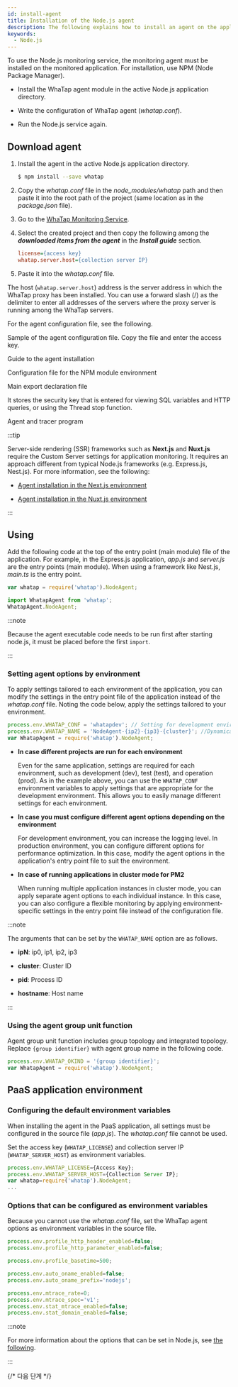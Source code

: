 ```yaml
---
id: install-agent
title: Installation of the Node.js agent
description: The following explains how to install an agent on the application server in the Node.js environment.
keywords:
  - Node.js
---
```




<Agentsignupguide />

<Youtube ko="i8P8wrKgm40" en="i8P8wrKgm40" ja="i8P8wrKgm40" />

To use the Node.js monitoring service, the monitoring agent must be installed on the monitored application. For installation, use NPM (Node Package Manager).

- Install the WhaTap agent module in the active Node.js application directory.

- Write the configuration of WhaTap agent (_whatap.conf_).

- Run the Node.js service again.


<Createprojectv2 />


<Accesskeyv2 />

## Download agent

1. Install the agent in the active Node.js application directory.

   ```bash
   $ npm install --save whatap
   ```

2. Copy the _whatap.conf_ file in the _node_modules/whatap_ path and then paste it into the root path of the project (same location as in the _package.json_ file).

3. Go to the [WhaTap Monitoring Service](https://service.whatap.io).

4. Select the created project and then copy the following among the **_downloaded items from the agent_** in the **_Install guide_** section.

   ```ini title='Example'
   license={access key}
   whatap.server.host={collection server IP}
   ```

5. Paste it into the _whatap.conf_ file.

The host (`whatap.server.host`) address is the server address in which the WhaTap proxy has been installed. You can use a forward slash (/) as the delimiter to enter all addresses of the servers where the proxy server is running among the WhaTap servers.

For the agent configuration file, see the following.

<Filetree name="whatap">

<FiletreeItem name="whatap.conf" type="file">Sample of the agent configuration file. Copy the file and enter the access key.</FiletreeItem>

<FiletreeItem name="README.md" type="file">Guide to the agent installation</FiletreeItem>

<FiletreeItem name="package.json" type="file">Configuration file for the NPM module environment</FiletreeItem>

<FiletreeItem name="index.js" type="file">Main export declaration file</FiletreeItem>

<FiletreeItem name="paramkey.txt" type="file">It stores the security key that is entered for viewing SQL variables and HTTP queries, or using the Thread stop function.</FiletreeItem>

<FiletreeItem name="lib" type="folder">Agent and tracer program</FiletreeItem>

</Filetree>

:::tip

Server-side rendering (SSR) frameworks such as **Next.js** and **Nuxt.js** require the Custom Server settings for application monitoring. It requires an approach different from typical Node.js frameworks (e.g. Express.js, Nest.js). For more information, see the following:

- [Agent installation in the Next.js environment](install-agent-nextjs)

- [Agent installation in the Nuxt.js environment](install-agent-nuxtjs)

:::

## Using

Add the following code at the top of the entry point (main module) file of the application. For example, in the Express.js application, _app.js_ and _server.js_ are the entry points (main module). When using a framework like Nest.js, _main.ts_ is the entry point.

<Tabs groupId="javascript">

<TabItem value="commonjs" label="CommonJS">

```javascript title='CommonJS'
var whatap = require('whatap').NodeAgent;
```

</TabItem>

<TabItem value="ecmascript" label="ECMAScript Module(ESM)">

```javascript title="ECMAScript Module(ESM)"
import WhatapAgent from 'whatap';
WhatapAgent.NodeAgent;
```

:::note

Because the agent executable code needs to be run first after starting node.js, it must be placed before the first `import`.

:::

</TabItem>

</Tabs>

### Setting agent options by environment

To apply settings tailored to each environment of the application, you can modify the settings in the entry point file of the application instead of the _whatap.conf_ file. Noting the code below, apply the settings tailored to your environment.

```javascript
process.env.WHATAP_CONF = 'whatapdev'; // Setting for development environment
process.env.WHATAP_NAME = 'NodeAgent-{ip2}-{ip3}-{cluster}'; //Dynamically configure agent name with IP and cluster info
var WhatapAgent = require('whatap').NodeAgent;
```

- **In case different projects are run for each environment**

  Even for the same application, settings are required for each environment, such as development (dev), test (test), and operation (prod). As in the example above, you can use the `WHATAP_CONF` environment variables to apply settings that are appropriate for the development environment. This allows you to easily manage different settings for each environment.

- **In case you must configure different agent options depending on the environment**

  For development environment, you can increase the logging level. In production environment, you can configure different options for performance optimization. In this case, modify the agent options in the application's entry point file to suit the environment.

- **In case of running applications in cluster mode for PM2** 

  When running multiple application instances in cluster mode, you can apply separate agent options to each individual instance. In this case, you can also configure a flexible monitoring by applying environment-specific settings in the entry point file instead of the configuration file.

:::note

The arguments that can be set by the `WHATAP_NAME` option are as follows.

- **ipN**: ip0, ip1, ip2, ip3

- **cluster**: Cluster ID

- **pid**: Process ID

- **hostname**: Host name

:::

### Using the agent group unit function

Agent group unit function includes group topology and integrated topology. Replace `{group identifier}` with agent group name in the following code.

```javascript
process.env.WHATAP_OKIND = '{group identifier}';
var WhatapAgent = require('whatap').NodeAgent;
```

## PaaS application environment

### Configuring the default environment variables

When installing the agent in the PaaS application, all settings must be configured in the source file (_app.js_). The _whatap.conf_ file cannot be used.

Set the access key (`WHATAP_LICENSE`) and collection server IP (`WHATAP_SERVER_HOST`) as environment variables.

```javascript title='app.js'
process.env.WHATAP_LICENSE={Access Key};
process.env.WHATAP_SERVER_HOST={Collection Server IP};
var whatap=require('whatap').NodeAgent;
...
```

### Options that can be configured as environment variables

Because you cannot use the _whatap.conf_ file, set the WhaTap agent options as environment variables in the source file.

```javascript title='app.js'
process.env.profile_http_header_enabled=false;
process.env.profile_http_parameter_enabled=false;

process.env.profile_basetime=500;

process.env.auto_oname_enabled=false;
process.env.auto_oname_prefix='nodejs';

process.env.mtrace_rate=0;
process.env.mtrace_spec='v1';
process.env.stat_mtrace_enabled=false;
process.env.stat_domain_enabled=false;
```

:::note

For more information about the options that can be set in Node.js, see [the following](set-agent).

:::

{/* 다음 단계 */}

<NextSteps />
